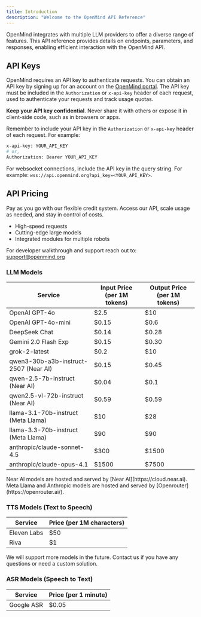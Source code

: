 ```yaml
---
title: Introduction
description: "Welcome to the OpenMind API Reference"
---
```


OpenMind integrates with multiple LLM providers to offer a diverse range of features. This API reference provides details on endpoints, parameters, and responses, enabling efficient interaction with the OpenMind API.

## API Keys

OpenMind requires an API key to authenticate requests. You can obtain an API key by signing up for an account on the [OpenMind portal](https://portal.openmind.org). The API key must be included in the `Authorization` or `x-api-key` header of each request, used to authenticate your requests and track usage quotas.

**Keep your API key confidential**. Never share it with others or expose it in client-side code, such as in browsers or apps.

Remember to include your API key in the `Authorization` or `x-api-key` header of each request. For example:

```bash
x-api-key: YOUR_API_KEY
# or,
Authorization: Bearer YOUR_API_KEY
```

For websocket connections, include the API key in the query string. For example: `wss://api.openmind.org?api_key=<YOUR_API_KEY>`.

## API Pricing

Pay as you go with our flexible credit system. Access our API, scale usage as needed, and stay in control of costs.

- High-speed requests
- Cutting-edge large models
- Integrated modules for multiple robots

For developer walkthrough and support reach out to: support@openmind.org

### LLM Models

| Service                               | Input Price (per 1M tokens) | Output Price (per 1M tokens) |
|---------------------------------------|-----------------------------|------------------------------|
| OpenAI GPT-4o                         | $2.5                        | $10                          |
| OpenAI GPT-4o-mini                    | $0.15                       | $0.6                         |
| DeepSeek Chat                         | $0.14                       | $0.28                        |
| Gemini 2.0 Flash Exp                  | $0.15                       | $0.30                        |
| grok-2-latest                         | $0.2                        | $10                          |
| qwen3-30b-a3b-instruct-2507 (Near AI) | $0.15                       | $0.45                        |
| qwen-2.5-7b-instruct (Near AI)        | $0.04                       | $0.1                         |
| qwen2.5-vl-72b-instruct (Near AI)     | $0.59                       | $0.59                        |
| llama-3.1-70b-instruct (Meta Llama)   | $10                         | $28                          |
| llama-3.3-70b-instruct (Meta Llama)   | $90                         | $90                          |
| anthropic/claude-sonnet-4.5           | $300                        | $1500                        |
| anthropic/claude-opus-4.1             | $1500                       | $7500                        |

<Note>
Near AI models are hosted and served by [Near AI](https://cloud.near.ai).
Meta Llama and Anthropic models are hosted and served by [Openrouter](https://openrouter.ai/).
</Note>

### TTS Models (Text to Speech)

| Service              | Price (per 1M characters) |
|----------------------|---------------------------|
| Eleven Labs          | $50                       |
| Riva                 | $1                        |

We will support more models in the future. Contact us if you have any questions or need a custom solution.

### ASR Models (Speech to Text)

| Service              | Price (per 1 minute) |
|----------------------|----------------------|
| Google ASR           | $0.05                |
